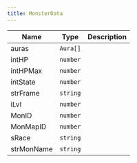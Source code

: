 ```yaml
---
title: MonsterData
---
```


| Name | Type | Description |
|------|------|-------------|
| auras | `Aura[]` |  |
| intHP | `number` |  |
| intHPMax | `number` |  |
| intState | `number` |  |
| strFrame | `string` |  |
| iLvl | `number` |  |
| MonID | `number` |  |
| MonMapID | `number` |  |
| sRace | `string` |  |
| strMonName | `string` |  |